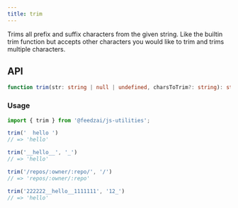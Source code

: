 ```yaml
---
title: trim
---
```

Trims all prefix and suffix characters from the given
string. Like the builtin trim function but accepts
other characters you would like to trim and trims
multiple characters.

## API

```typescript
function trim(str: string | null | undefined, charsToTrim?: string): string;
```

### Usage

```typescript
import { trim } from '@feedzai/js-utilities';

trim('  hello ')
// => 'hello'

trim('__hello__', '_')
// => 'hello'

trim('/repos/:owner/:repo/', '/')
// => 'repos/:owner/:repo'

trim('222222__hello__1111111', '12_')
// => 'hello'
```
